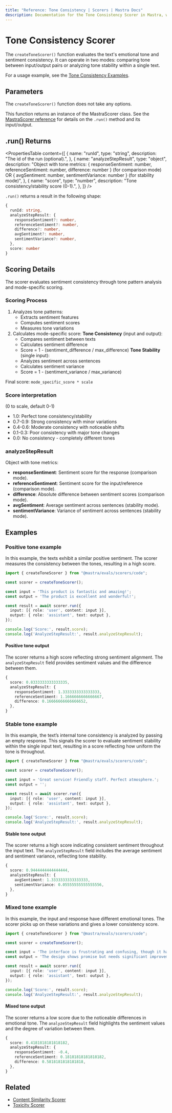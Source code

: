 ```yaml
---
title: "Reference: Tone Consistency | Scorers | Mastra Docs"
description: Documentation for the Tone Consistency Scorer in Mastra, which evaluates emotional tone and sentiment consistency in text.
---
```


# Tone Consistency Scorer

The `createToneScorer()` function evaluates the text's emotional tone and sentiment consistency. It can operate in two modes: comparing tone between input/output pairs or analyzing tone stability within a single text.

For a usage example, see the [Tone Consistency Examples](/examples/scorers/tone-consistency).

## Parameters

The `createToneScorer()` function does not take any options.

This function returns an instance of the MastraScorer class. See the [MastraScorer reference](./mastra-scorer) for details on the `.run()` method and its input/output.

## .run() Returns

<PropertiesTable
  content={[
    {
      name: "runId",
      type: "string",
      description: "The id of the run (optional).",
    },
    {
      name: "analyzeStepResult",
      type: "object",
      description: "Object with tone metrics: { responseSentiment: number, referenceSentiment: number, difference: number } (for comparison mode) OR { avgSentiment: number, sentimentVariance: number } (for stability mode)",
    },
    {
      name: "score",
      type: "number",
      description: "Tone consistency/stability score (0-1).",
    },
  ]}
/>

`.run()` returns a result in the following shape:

```typescript
{
  runId: string,
  analyzeStepResult: {
    responseSentiment?: number,
    referenceSentiment?: number,
    difference?: number,
    avgSentiment?: number,
    sentimentVariance?: number,
  },
  score: number
}
```

## Scoring Details

The scorer evaluates sentiment consistency through tone pattern analysis and mode-specific scoring.

### Scoring Process

1. Analyzes tone patterns:
   - Extracts sentiment features
   - Computes sentiment scores
   - Measures tone variations
2. Calculates mode-specific score:
   **Tone Consistency** (input and output):
   - Compares sentiment between texts
   - Calculates sentiment difference
   - Score = 1 - (sentiment_difference / max_difference)
   **Tone Stability** (single input):
   - Analyzes sentiment across sentences
   - Calculates sentiment variance
   - Score = 1 - (sentiment_variance / max_variance)

Final score: `mode_specific_score * scale`

### Score interpretation

(0 to scale, default 0-1)

- 1.0: Perfect tone consistency/stability
- 0.7-0.9: Strong consistency with minor variations
- 0.4-0.6: Moderate consistency with noticeable shifts
- 0.1-0.3: Poor consistency with major tone changes
- 0.0: No consistency - completely different tones

### analyzeStepResult
Object with tone metrics:
- **responseSentiment**: Sentiment score for the response (comparison mode).
- **referenceSentiment**: Sentiment score for the input/reference (comparison mode).
- **difference**: Absolute difference between sentiment scores (comparison mode).
- **avgSentiment**: Average sentiment across sentences (stability mode).
- **sentimentVariance**: Variance of sentiment across sentences (stability mode).

## Examples

### Positive tone example

In this example, the texts exhibit a similar positive sentiment. The scorer measures the consistency between the tones, resulting in a high score.

```typescript filename="src/example-positive-tone.ts" showLineNumbers copy
import { createToneScorer } from "@mastra/evals/scorers/code";

const scorer = createToneScorer();

const input = 'This product is fantastic and amazing!';
const output = 'The product is excellent and wonderful!';

const result = await scorer.run({
  input: [{ role: 'user', content: input }],
  output: { role: 'assistant', text: output },
});

console.log('Score:', result.score);
console.log('AnalyzeStepResult:', result.analyzeStepResult);
```

#### Positive tone output

The scorer returns a high score reflecting strong sentiment alignment. The `analyzeStepResult` field provides sentiment values and the difference between them.

```typescript
{
  score: 0.8333333333333335,
  analyzeStepResult: {
    responseSentiment: 1.3333333333333333,
    referenceSentiment: 1.1666666666666667,
    difference: 0.16666666666666652,
  },
}
```

### Stable tone example

In this example, the text’s internal tone consistency is analyzed by passing an empty response. This signals the scorer to evaluate sentiment stability within the single input text, resulting in a score reflecting how uniform the tone is throughout.

```typescript filename="src/example-stable-tone.ts" showLineNumbers copy
import { createToneScorer } from "@mastra/evals/scorers/code";

const scorer = createToneScorer();

const input = 'Great service! Friendly staff. Perfect atmosphere.';
const output = '';

const result = await scorer.run({
  input: [{ role: 'user', content: input }],
  output: { role: 'assistant', text: output },
});

console.log('Score:', result.score);
console.log('AnalyzeStepResult:', result.analyzeStepResult);
```

#### Stable tone output

The scorer returns a high score indicating consistent sentiment throughout the input text. The `analyzeStepResult` field includes the average sentiment and sentiment variance, reflecting tone stability.

```typescript
{
  score: 0.9444444444444444,
  analyzeStepResult: {
    avgSentiment: 1.3333333333333333,
    sentimentVariance: 0.05555555555555556,
  },
}
```

### Mixed tone example

In this example, the input and response have different emotional tones. The scorer picks up on these variations and gives a lower consistency score.

```typescript filename="src/example-mixed-tone.ts" showLineNumbers copy
import { createToneScorer } from "@mastra/evals/scorers/code";

const scorer = createToneScorer();

const input = 'The interface is frustrating and confusing, though it has potential.';
const output = 'The design shows promise but needs significant improvements to be usable.';

const result = await scorer.run({
  input: [{ role: 'user', content: input }],
  output: { role: 'assistant', text: output },
});

console.log('Score:', result.score);
console.log('AnalyzeStepResult:', result.analyzeStepResult);
```

#### Mixed tone output

The scorer returns a low score due to the noticeable differences in emotional tone. The `analyzeStepResult` field highlights the sentiment values and the degree of variation between them.

```typescript
{
  score: 0.4181818181818182,
  analyzeStepResult: {
    responseSentiment: -0.4,
    referenceSentiment: 0.18181818181818182,
    difference: 0.5818181818181818,
  },
}
```

## Related

- [Content Similarity Scorer](./content-similarity)
- [Toxicity Scorer](./toxicity)
